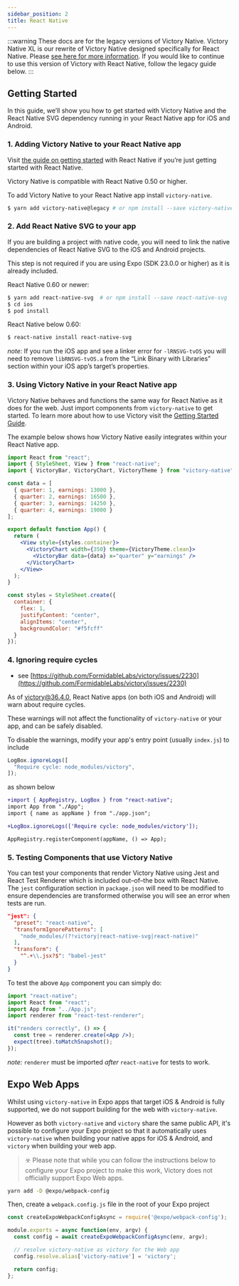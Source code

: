 ```yaml
---
sidebar_position: 2
title: React Native
---
```


:::warning
These docs are for the legacy versions of Victory Native. Victory Native XL is our rewrite of Victory Native designed specifically for React Native. Please [see here for more information](https://commerce.nearform.com/open-source/victory-native/). If you would like to continue to use this version of Victory with React Native, follow the legacy guide below.
:::

## Getting Started

In this guide, we’ll show you how to get started with Victory Native and the React Native SVG dependency running in your React Native app for iOS and Android.

### 1. Adding Victory Native to your React Native app

Visit [the guide on getting started](https://reactnative.dev/docs/getting-started) with React Native if you’re just getting started with React Native.

Victory Native is compatible with React Native 0.50 or higher.

To add Victory Native to your React Native app install `victory-native`.

```bash
$ yarn add victory-native@legacy # or npm install --save victory-native@legacy
```

### 2. Add React Native SVG to your app

If you are building a project with native code, you will need to link the native dependencies of React Native SVG to the iOS and Android projects.

This step is not required if you are using Expo (SDK 23.0.0 or higher) as it is already included.

React Native 0.60 or newer:
```bash
$ yarn add react-native-svg  # or npm install --save react-native-svg
$ cd ios
$ pod install
```

React Native below 0.60:
```bash
$ react-native install react-native-svg
```

*note:* If you run the iOS app and see a linker error for `-lRNSVG-tvOS` you will need to remove `libRNSVG-tvOS.a` from the “Link Binary with Libraries” section within your iOS app’s target’s properties.

### 3. Using Victory Native in your React Native app

Victory Native behaves and functions the same way for React Native as it does for the web. Just import components from `victory-native` to get started. To learn more about how to use Victory visit the [Getting Started Guide][].

The example below shows how Victory Native easily integrates within your React Native app.

```jsx
import React from "react";
import { StyleSheet, View } from "react-native";
import { VictoryBar, VictoryChart, VictoryTheme } from "victory-native";

const data = [
  { quarter: 1, earnings: 13000 },
  { quarter: 2, earnings: 16500 },
  { quarter: 3, earnings: 14250 },
  { quarter: 4, earnings: 19000 }
];

export default function App() {
  return (
    <View style={styles.container}>
      <VictoryChart width={350} theme={VictoryTheme.clean}>
        <VictoryBar data={data} x="quarter" y="earnings" />
      </VictoryChart>
    </View>
  );
}

const styles = StyleSheet.create({
  container: {
    flex: 1,
    justifyContent: "center",
    alignItems: "center",
    backgroundColor: "#f5fcff"
  }
});
```

### 4. Ignoring require cycles

- see [https://github.com/FormidableLabs/victory/issues/2230](https://github.com/FormidableLabs/victory/issues/2230)

As of victory@36.4.0, React Native apps (on both iOS and Android) will warn about require cycles.

These warnings will not affect the functionality of `victory-native` or your app, and can be safely disabled.

To disable the warnings, modify your app's entry point (usually `index.js`) to include

```js
LogBox.ignoreLogs([
  "Require cycle: node_modules/victory",
]);
```

as shown below

```diff
+import { AppRegistry, LogBox } from "react-native";
import App from "./App";
import { name as appName } from "./app.json";

+LogBox.ignoreLogs(['Require cycle: node_modules/victory']);

AppRegistry.registerComponent(appName, () => App);
```

### 5. Testing Components that use Victory Native

You can test your components that render Victory Native using Jest and React Test Renderer which is included out–of–the box with React Native. The `jest` configuration section in `package.json` will need to be modified to ensure dependencies are transformed otherwise you will see an error when tests are run.

```json
"jest": {
  "preset": "react-native",
  "transformIgnorePatterns": [
    "node_modules/(?!victory|react-native-svg|react-native)"
  ],
  "transform": {
    "^.+\\.jsx?$": "babel-jest"
  }
}
```

To test the above `App` component you can simply do:

```jsx
import "react-native";
import React from "react";
import App from "../App.js";
import renderer from "react-test-renderer";

it("renders correctly", () => {
  const tree = renderer.create(<App />);
  expect(tree).toMatchSnapshot();
});
```

*note:* `renderer` must be imported _after_ `react-native` for tests to work.


## Expo Web Apps

Whilst using `victory-native` in Expo apps that target iOS & Android is fully supported, we do not support building for the web with `victory-native`.

However as both `victory-native` and `victory` share the same public API, it's possible to configure your Expo project so that it automatically uses `victory-native` when building your native apps for iOS & Android, and `victory` when building your web app.

> ☣️ Please note that while you can follow the instructions below to configure your Expo project to make this work, Victory does not officially support Expo Web apps.

```sh
yarn add -D @expo/webpack-config
```

Then, create a `webpack.config.js` file in the root of your Expo project

```js
const createExpoWebpackConfigAsync = require('@expo/webpack-config');

module.exports = async function(env, argv) {
  const config = await createExpoWebpackConfigAsync(env, argv);

  // resolve victory-native as victory for the Web app
  config.resolve.alias['victory-native'] = 'victory';

  return config;
};
```

[getting started guide]: /docs/introduction
